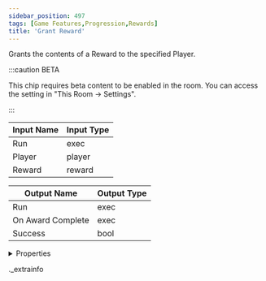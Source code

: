 ```yaml
---
sidebar_position: 497
tags: [Game Features,Progression,Rewards]
title: 'Grant Reward'
---
```


Grants the contents of a Reward to the specified Player.

:::caution BETA

This chip requires beta content to be enabled in the room. You can access the setting in "This Room -> Settings".

:::

<IChip uuid="8b38e01f-9c85-47bb-abda-85e354c15d41" />

| Input Name | Input Type |
|-----------|-----------|
| Run | exec |
| Player | player |
| Reward | reward |

| Output Name | Output Type |
|-----------|-----------|
| Run | exec |
| On Award Complete | exec |
| Success | bool |


<details>
  <summary>Properties</summary>
  <div>
    <div>
    <table>
      <thead>
        <tr>
          <th>Room availability:</th>
          <th>Available everywhere</th>
        </tr>
        <tr>
          <th>Is beta required?</th>
          <th>Yes</th>
        </tr>
        <tr>
          <th>Is this chip a trolling risk?</th>
          <th>No</th>
        </tr>
        <tr>
          <th>Is this chip a role assignment risk?</th>
          <th>No</th>
        </tr>
        <tr>
          <th>Chip UUID</th>
          <th>8b38e01f-9c85-47bb-abda-85e354c15d41</th>
        </tr>
      </thead>
    </table>
    </div>
  </div>
</details>

._extrainfo